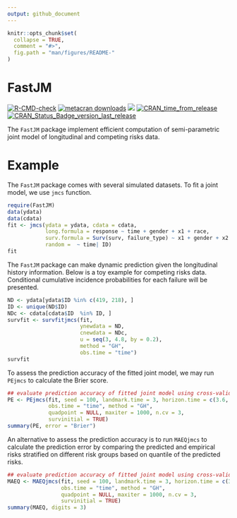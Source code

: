 ```yaml
---
output: github_document
---
```


```r
knitr::opts_chunk$set(
  collapse = TRUE,
  comment = "#>",
  fig.path = "man/figures/README-"
)
```
# FastJM

<!-- badges: start -->
[![R-CMD-check](https://github.com/shanpengli/FastJM/workflows/R-CMD-check/badge.svg)](https://github.com/shanpengli/FastJM/actions)
[![metacran downloads](https://cranlogs.r-pkg.org/badges/FastJM)](https://cran.r-project.org/package=FastJM)
[![](https://cranlogs.r-pkg.org/badges/grand-total/FastJM)](https://cran.r-project.org/package=FastJM)
[![CRAN_time_from_release](https://www.r-pkg.org/badges/ago/FastJM)](https://cran.r-project.org/package=FastJM)
[![CRAN_Status_Badge_version_last_release](https://www.r-pkg.org/badges/version-last-release/FastJM)](https://cran.r-project.org/package=FastJM)
<!-- badges: end -->

The `FastJM` package implement efficient computation of semi-parametric joint model of longitudinal and competing risks data.

# Example

The `FastJM` package comes with several simulated datasets. To fit a joint model, we use `jmcs` function. 

```r
require(FastJM)
data(ydata)
data(cdata)
fit <- jmcs(ydata = ydata, cdata = cdata, 
            long.formula = response ~ time + gender + x1 + race, 
            surv.formula = Surv(surv, failure_type) ~ x1 + gender + x2 + race, 
            random =  ~ time| ID)
fit
```

The `FastJM` package can make dynamic prediction given the longitudinal history information. Below is a toy example for competing risks data. Conditional cumulative incidence probabilities for each failure will be presented.

```r
ND <- ydata[ydata$ID %in% c(419, 218), ]
ID <- unique(ND$ID)
NDc <- cdata[cdata$ID  %in% ID, ]
survfit <- survfitjmcs(fit, 
                       ynewdata = ND, 
                       cnewdata = NDc, 
                       u = seq(3, 4.8, by = 0.2), 
                       method = "GH",
                       obs.time = "time")
survfit
```

To assess the prediction accuracy of the fitted joint model, we may run `PEjmcs` to calculate the Brier score. 
```r
## evaluate prediction accuracy of fitted joint model using cross-validated Brier Score
PE <- PEjmcs(fit, seed = 100, landmark.time = 3, horizon.time = c(3.6, 4, 4.4), 
             obs.time = "time", method = "GH", 
             quadpoint = NULL, maxiter = 1000, n.cv = 3, 
             survinitial = TRUE)
summary(PE, error = "Brier")
```

An alternative to assess the prediction accuracy is to run `MAEQjmcs` to calculate the prediction error by comparing the predicted and empirical risks stratified on different risk groups based on quantile of the predicted risks.
```r
## evaluate prediction accuracy of fitted joint model using cross-validated Brier Score
MAEQ <- MAEQjmcs(fit, seed = 100, landmark.time = 3, horizon.time = c(3.6, 4, 4.4), 
                 obs.time = "time", method = "GH", 
                 quadpoint = NULL, maxiter = 1000, n.cv = 3, 
                 survinitial = TRUE)
summary(MAEQ, digits = 3)
```
